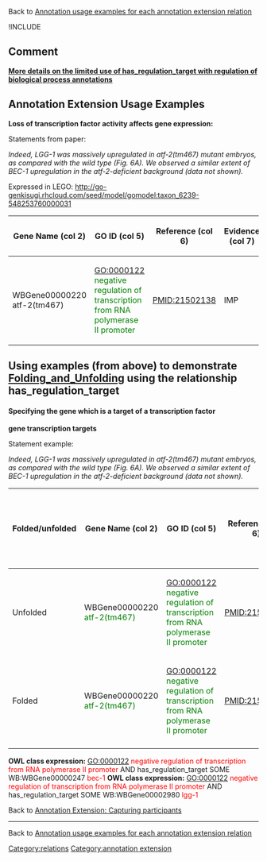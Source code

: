Back to [http://wiki.geneontology.org/index.php/Annotation_usage_examples_for_each_annotation_extension_relation  Annotation usage examples for each annotation extension relation]

!INCLUDE

==Comment==

[http://wiki.geneontology.org/index.php/Annotation_Extension_Relation:has_participant#Comment '''More details on the limited use of has_regulation_target with regulation of biological process annotations''']

==Annotation Extension Usage Examples==

'''Loss of transcription factor activity affects gene expression:'''

Statements from paper:  

''Indeed, LGG-1 was massively upregulated in atf-2(tm467) mutant embryos, as compared with the wild type (Fig. 6A). We observed a similar extent of BEC-1 upregulation in the atf-2-deficient background (data not shown).''  

Expressed in LEGO: http://go-genkisugi.rhcloud.com/seed/model/gomodel:taxon_6239-548253760000031


{| class="wikitable" border="1"
|-
! Gene Name (col 2)
! GO ID (col 5)
! Reference (col 6)
! Evidence (col 7)
! Annotation Extension (col 16)
|-
| WBGene00000220 atf-2(tm467)
|GO:0000122 <span style="color:green">negative regulation of transcription from RNA polymerase II promoter</span>
| PMID:21502138
| IMP
| has_regulation_target(WB:WBGene00000247 <span style="color:green">bec-1</span>) 'pipe' has_regulation_target(WB:WBGene00002980 <span style="color:green">lgg-1</span>

|}

== Using examples (from above) to demonstrate [[Folding_and_Unfolding]] using the relationship has_regulation_target ==
==== Specifying the gene which is a target of a transcription factor ====

'''gene transcription targets'''  

Statement example: 

''Indeed, LGG-1 was massively upregulated in atf-2(tm467) mutant embryos, as compared with the wild type (Fig. 6A). We observed a similar extent of BEC-1 upregulation in the atf-2-deficient background (data not shown).''

{| class="wikitable" border="1"
|-
! Folded/unfolded
! Gene Name (col 2)
! GO ID (col 5)
! Reference (col 6)
! Evidence (col 7)
! Annotation Extension (col 16)
! Parent terms of new folded GO term
|-
| Unfolded
| WBGene00000220 <span style="color:green">atf-2(tm467)</span>
| GO:0000122 <span style="color:green">negative regulation of transcription from RNA polymerase II promoter</span>
| PMID:21502138 
| IMP
| has_regulation_target(WB:WBGene00000247 <span style="color:green">bec-1</span>)'pipe' has_regulation_target(WB:WBGene00002980 <span style="color:green">lgg-1</span>
|-
| Folded
| WBGene00000220 <span style="color:green">atf-2(tm467)</span>
| GO:0000122 <span style="color:green">negative regulation of transcription from RNA polymerase II promoter</span>
| PMID:21502138 
| IMP
| 
| <span style="color:red">No new GO term created</span>
|-
|}
'''OWL class expression:''' GO:0000122 <span style="color:red">negative regulation of transcription from RNA polymerase II promoter</span> AND has_regulation_target SOME WB:WBGene00000247 <span style="color:red">bec-1</span>
'''OWL class expression:''' GO:0000122 <span style="color:red">negative regulation of transcription from RNA polymerase II promoter</span> AND has_regulation_target SOME WB:WBGene00002980 <span style="color:red">lgg-1</span>


Back to [http://wiki.geneontology.org/index.php/Annotation_Extension:_Capturing_participants Annotation Extension: Capturing participants]


----

Back to [http://wiki.geneontology.org/index.php/Annotation_usage_examples_for_each_annotation_extension_relation  Annotation usage examples for each annotation extension relation]

[[Category:relations]]
[[Category:annotation extension]]